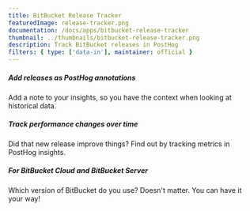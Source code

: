 ```yaml
---
title: BitBucket Release Tracker
featuredImage: release-tracker.png
documentation: /docs/apps/bitbucket-release-tracker
thumbnail: ../thumbnails/bitbucket-release-tracker.png
description: Track BitBucket releases in PostHog
filters: { type: ['data-in'], maintainer: official }
---
```


<Section
    divider={false}
    title="Track BitBucket releases in PostHog, so you can correlate releases to performance changes easily."
    size="full"
    cols={3}
>
    <div>
        <h5>Add releases as PostHog annotations</h5>
        <p>Add a note to your insights, so you have the context when looking at historical data.</p>
    </div>
    <div>
        <h5>Track performance changes over time</h5>
        <p>Did that new release improve things? Find out by tracking metrics in PostHog insights.</p>
    </div>
    <div>
        <h5>For BitBucket Cloud and BitBucket Server</h5>
        <p>Which version of BitBucket do you use? Doesn't matter. You can have it your way!</p>
    </div>
    
</Section>

<Documentation />
